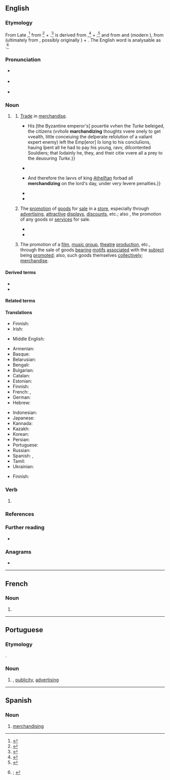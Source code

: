 ==English==
{{was wotd|2022|June|24}}

===Etymology===
From Late {{inh|en|enm|marchaundising|t=commerce, trading; commodities, goods; (''plural'') dealings with other persons}}{{nb...|marchandising, marchaundisinge, marchaundisyng, marchaundisynge|otherforms=1}},<ref>{{R:MED Online|entry=marchaundīsing(e|pos=ger|id=MED26875}}</ref> from {{m|enm|marchaundisen|t=to engage in commerce, traffic}}<ref>{{R:MED Online|entry=marchaundīsen|pos=v|id=MED26874}}</ref> + {{m|enm|-ing|pos={{glossary|suffix}} forming {{glossary|gerund}}s}}.<ref>{{R:MED Online|entry=-ing(e|pos=''suf.''(1)|noformat=1|id=MED22696}}</ref> {{m|enm||Marchaundisen}} is derived from {{m|enm|marchaundise|t=commerce, trading; buying, purchasing; business transaction, bargain, deal; agreement; trade, vocation; merchandise, goods, wares; possessions, wealth; reward; ability or right to carry on business; market; communication between God and humans; sale of indulgences; simony; paid advocate or orator (?)}},<ref>{{R:MED Online|entry=marchaundīse|pos=n|id=16587756}}</ref> + {{m|enm|-en|pos=suffix forming the {{glossary|infinitive}} of {{glossary|verb}}s}};<ref>{{R:MED Online|entry=-en|pos=''suf.''(3)|noformat=1|id=MED13518}}</ref> and {{m|enm||marchaundise}} from {{der|en|xno|marchaundise}} and {{der|en|fro|marcheandise}} (modern {{cog|fr|marchandise}}), from {{m|en|fro|marcheant|t=seller, vendor}} (ultimately from {{der|en|la|mercātus|t=buying and selling, trade, traffic; market; marketplace}}, possibly originally {{der|en|ett|-}}) + {{m|fro|-ise|pos=suffix forming {{glossary|feminine}} nouns, often denoting a quality or state}}. The English word is analysable as {{suffix|en|merchandise|ing|pos2=suffix forming {{glossary|noun}}s from verbs, denoting the act of doing something, an action, or the embodiment of an action|id2=gerund noun}}.<ref>{{R:OED Online|pos=n|id=116646|date=March 2022|nodot=1}}; {{R:Lexico|pos=n}}</ref>

===Pronunciation===
* {{a|RP}} {{IPA|en|/ˈmɜːt͡ʃ(ə)ndaɪzɪŋ/}}
* {{a|GA}} {{IPA|en|/ˈmɝt͡ʃənˌdaɪzɪŋ/}}
* {{hyphenation|en|mer|chand|is|ing}}

===Noun===
{{en-noun|-|s}}

# {{lb|en|also|attributively}} {{gerund of|en|merchandise}}
## {{lb|en|archaic}} [[trade#Noun|Trade]] in [[merchandise#Noun|merchandise]].
##* {{RQ:Smith New England|page=34|passage=May not the miſerable ruine of ''Conſtantinople'', their impregnable vvalles, riches, and pleaſures laſt taken by the ''Turke'' (vvhich are but a bit, in compariſon of their novv mightines) remember vs, of the effects of priuate couetouſneſs? {{...}} His [the Byzantine emperor's] pouertie vvhen the ''Turke'' beſeiged, the citizens (vvhoſe '''marchandizing''' thoughts vvere onely to get vvealth, little conceiuing the deſperate reſolution of a valiant expert enemy) left the Emp[eror] ſo long to his concluſions, hauing ſpent all he had to pay his young, ravv, diſcontented Souldiers; that ſodainly he, they, and their citie vvere all a prey to the deuouring ''Turke''.}}
##* {{RQ:Bacon Essayes|chapter=Of Usurie. XLI.|page=240|passage=The ''Diſcommodities'' of ''Vſury'' are: Firſt, that it makes fevver Merchants. For vvere it not, for this Lazie Trade of ''Vſury'', Money vvould not lie ſtill, but vvould, in great Part, be Imployed vpon '''Merchandizing'''; VVhich is the ''Vena Porta'' of VVealth in a State.}}
##* {{RQ:Blackstone Commentaries|book=IV|chapter=Of Offences against God and Religion|page=63|passage=Profanation of the lord's day, or ''ſabbath-breaking'', is a ninth offence againſt God and religion, puniſhed by the municipal lavvs of England. {{...}} And therefore the lavvs of king [[w:Æthelstan|Athelſtan]] forbad all '''merchandizing''' on the lord's day, under very ſevere penalties.}}
##* {{RQ:Carlyle On Heroes|pages=44–45|pageref=45|passage=[A] Ocadh, in the South of Arabia, there were yearly fairs, and there, when the '''merchandising''' was done, Poets sang for prizes:—the wild people gathered to hear that.}}
##* {{RQ:Robert Browning Ring and Book|volume=I|lines=898–903|page=47|passage=[T]he old [[w:Triton (mythology)|Triton]], at his fountain-sport, / [[w:Gian Lorenzo Bernini|Bernini]]'s creature plated to the paps, / Puffs up steel sleet which breaks to diamond dust, / A spray of sparkles snorted from his conch, / High over the caritellas, out o' the way / O' the motley '''merchandizing''' multitude.}}
## {{lb|en|originally|US}} The [[promotion]] of [[good#Noun|goods]] for [[sale]] in a [[store#Noun|store]], especially through [[advertising#Noun|advertising]], [[attractive]] [[display#Noun|displays]], [[discount#Noun|discounts]], etc.; also {{lb|en|generally}}, the promotion of any goods or [[service#Noun|services]] for sale.
##: {{synonyms|en|marketing}}
##* {{RQ:Lewis Babbitt|chapter=XXVII|section=V|page=318|passage=Now, these strikers: Honest, they're not such bad people. Just foolish. They don't understand the complications of '''merchandizing''' and profit, the way we businessmen do, but sometimes I think they're about like the rest of us, and no more hogs for wages than we are for profits.}}
##* {{quote-journal|en|author=Steven Heller|authorlink=Steven Heller (design writer)|title={{w|Noel Martin}}, inventive catalog designer, dies at 86|newspaper={{w|The New York Times}}|archiveurl=https://web.archive.org/web/20220208163819/https://www.nytimes.com/2009/02/28/arts/design/28martin.html|archivedate=8 February 2022|location=New York, N.Y.|publisher={{w|The New York Times Company}}|date=27 February 2009|issn=0362-4331|oclc=971436363|passage=With the ubiquitous branding and expert '''merchandizing''' of museums today, it is easy to forget that graphic design was once a low priority for them.}}
## {{lb|en|specifically}} The promotion of a [[film#Noun|film]], [[music group]], [[theatre]] [[production]], etc., through the sale of goods [[bear#Verb|bearing]] [[motif]]s [[associated#Adjective|associated]] with the [[subject#Noun|subject]] being [[promote]]d; also, such goods themselves [[collectively]]; [[merchandise#Noun|merchandise]].

====Derived terms====
* {{l|en|Merch.}}
* {{l|en|visual merchandising}}

====Related terms====
{{col3|en
|market
|marketer
|marketing
|mercantile
|mercantilism
|mercantilist
|merchandisable
|[[merchandise]], [[merchandize]]
|[[merchandiser]], [[merchandizer]]
|[[merchandry]] {{qualifier|obsolete}}
|merchant
|remerchandise
}}

====Translations====
{{trans-top|trade in merchandise}}
* Finnish: {{t-needed|fi}}
* Irish: {{t|ga|earraíocht|f}}
{{trans-mid}}
* Middle English: {{t|enm|marchaundising}}
{{trans-bottom}}

{{trans-top|promotion of goods for sale in a store; promotion of any goods or services for sale}}
* Armenian: {{t+|hy|մերչանդայզինգ}}
* Basque: {{t|eu|merchandisin}}
* Belarusian: {{t|be|мерчандайзінг}}
* Bengali: {{t|bn|খুচরা বিক্রয়ের উন্নতিসাধন}}
* Bulgarian: {{t|bg|мърчандайзинг}}
* Catalan: {{t|ca|marxandatge}}
* Estonian: {{t|et|kaubastamine}}
* Finnish: {{t|fi|oheistuote}}
* French: {{t+|fr|merchandising|m}}, {{t+|fr|marchandisage|m}}
* German: {{t+|de|Vermarktung|f}}
* Hebrew: {{t|he|מרצ׳נדייזינג}}
{{trans-mid}}
* Indonesian: {{t|id|kesaudagaran}}
* Japanese: {{t|ja|マーチャンダイジング}}
* Kannada: {{t|kn|ವಾಣಿಜ್ಯೀಕರಣ}}
* Kazakh: {{t|kk|мерчандайзинг}}
* Korean: {{t|ko|머천다이징}}
* Persian: {{t|fa|بازارپردازی}}
* Portuguese: {{t+|pt|merchandising|m}}
* Russian: {{t+|ru|мерчандайзинг|m}}
* Spanish: {{t|es|merchandising|m}}, {{t+|es|mercadeo|m}}
* Tamil: {{t|ta|வாணிகச் சரக்கு விற்பனை}}
* Ukrainian: {{t|uk|мерчендайзинг}}
{{trans-bottom}}

{{trans-top|promotion of a film, etc., through the sale of goods bearing motifs associated with the subject being promoted; such goods themselves collectively}}
* Finnish: {{t-needed|fi}}
{{trans-mid}}
{{trans-bottom}}

===Verb===
{{head|en|verb form}}

# {{present participle of|en|merchandise|nocat=1}}

===References===
<references/>

===Further reading===
* {{pedia}}

===Anagrams===
* {{anagrams|en|a=acdeghiimnnrs|disencharming}}

----

==French==

===Noun===
{{fr-noun|m|-}}

# {{l|en|merchandising}}

----

==Portuguese==

===Etymology===
{{unadapted borrowing|pt|en|merchandising}}.

===Noun===
{{pt-noun|m|-}}

# {{l|en|merchandising}}, [[publicity]], [[advertising]]
#: {{syn|pt|publicidade|propaganda}}

----

==Spanish==

===Noun===
{{es-noun|m}}

# [[#English|merchandising]]